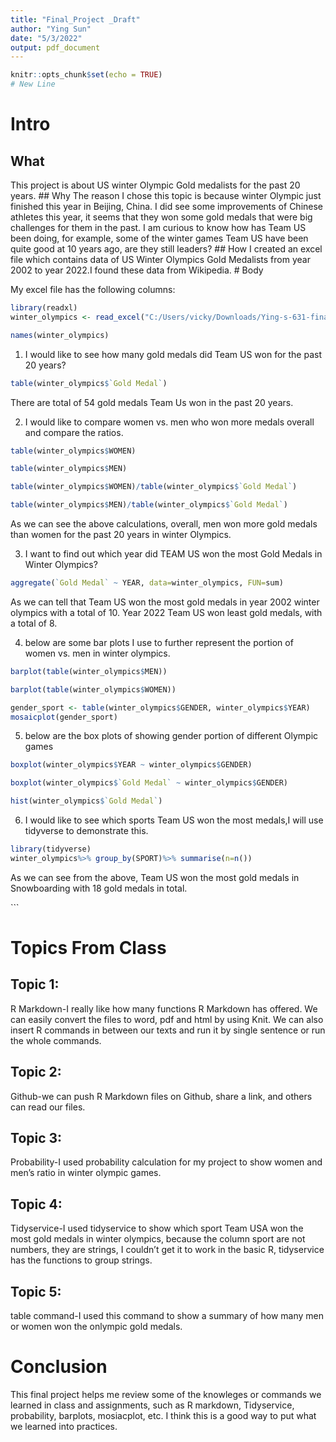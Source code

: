 ---
title: "Final_Project _Draft"
author: "Ying Sun"
date: "5/3/2022"
output: pdf_document
---

```{r setup, include=FALSE}
knitr::opts_chunk$set(echo = TRUE)
# New Line
```
# Intro

## What
This project is about US winter Olympic Gold medalists for the past 20 years.
## Why
The reason I chose this topic is because winter Olympic just finished this year in Beijing, China. I did see some improvements of Chinese athletes this year, it seems that they won some gold medals that were big challenges for them in the past. I am curious to know how has Team US been doing, for example, some of the winter games Team US have been quite good at 10 years ago, are they still leaders?
## How
I  created an excel file which contains data of US Winter Olympics Gold Medalists from year 2002 to year 2022.I found these data from Wikipedia.
# Body


My excel file has the following columns:
```{r}
library(readxl)
winter_olympics <- read_excel("C:/Users/vicky/Downloads/Ying-s-631-final-p/winter olympics.xlsx")
```

```{r}
names(winter_olympics)
```
1. I would like to see how many gold medals did Team US won for the past 20 years?
```{r}
table(winter_olympics$`Gold Medal`)
```
There are total of 54 gold medals Team Us won in the past 20 years.

2.  I would like to compare women vs. men who won more medals overall and compare the ratios.
```{r}
table(winter_olympics$WOMEN)
```
```{r}
table(winter_olympics$MEN)
```
```{r}
table(winter_olympics$WOMEN)/table(winter_olympics$`Gold Medal`)
```

```{r}
table(winter_olympics$MEN)/table(winter_olympics$`Gold Medal`)
```
As we can see the above calculations, overall, men won more gold medals than women for the past 20 years in winter Olympics.

3. I want to find out which year did TEAM US won the most Gold Medals in Winter Olympics?
```{r}
aggregate(`Gold Medal` ~ YEAR, data=winter_olympics, FUN=sum)
```
As we can tell that Team US won the most gold medals in year 2002 winter olympics with a total of 10. 
Year 2022 Team US won least gold medals, with a total of 8. 

4. below are some bar plots I use to further represent the portion of women vs. men in winter olympics.
```{r}
barplot(table(winter_olympics$MEN))
```
```{r}
barplot(table(winter_olympics$WOMEN))
```
```{r}
gender_sport <- table(winter_olympics$GENDER, winter_olympics$YEAR)
mosaicplot(gender_sport)
```
5. below are the box plots of showing gender portion of different Olympic games
```{r}
boxplot(winter_olympics$YEAR ~ winter_olympics$GENDER)
```
```{r}
boxplot(winter_olympics$`Gold Medal` ~ winter_olympics$GENDER)
```
```{r}
hist(winter_olympics$`Gold Medal`)
```


6.  I would like to see which sports Team US won the most medals,I will use tidyverse to demonstrate this.

```{r}
library(tidyverse)
winter_olympics%>% group_by(SPORT)%>% summarise(n=n())
```
As we can see from the above, Team US won the most gold medals in Snowboarding with 18 gold medals in total.

```



# Topics From Class

## Topic 1:
R Markdown-I really like how many functions R Markdown has offered. We can easily convert the files to word, pdf and html by using Knit. We can also insert R commands in between our texts and run it by single sentence or run the whole commands.

## Topic 2:
Github-we can push R Markdown files on Github, share a link, and others can read our files. 

## Topic 3:
Probability-I used probability calculation for my project to show women and men's ratio in winter olympic games.  

## Topic 4:
Tidyservice-I used tidyservice to show which sport Team USA won the most gold medals in winter olympics, because the column sport are not numbers, they are strings, I couldn't get it to work in the basic R, tidyservice has the functions to group strings. 

## Topic 5:
table command-I used this command to show a summary of how many men or women won the onlympic gold medals. 

# Conclusion
This final project helps me review some of the knowleges or commands we learned in class and assignments, such as R markdown, Tidyservice, probability, barplots, mosiacplot, etc.  I think this is a good way to put what we learned into practices.